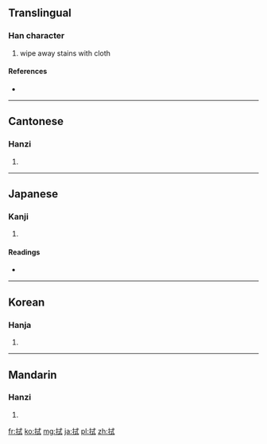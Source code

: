==Translingual==

===Han character===
{{Han char|rn=64|rad=手|as=06|sn=9|four=5304<sub>0</sub>|canj=手戈心一 (QIPM)}}

# wipe away stains with cloth

====References====
* {{Han ref|kx=0427.200|dkj=11989|dj=0776.170|hdz=31865.030|uh=62ED|ud=25325|bh=ABF8|bd=44024}}

----

==Cantonese==

===Hanzi===
{{yue-hanzi|jyut=|y=sik1}}

# {{defn|Cantonese|sort=手06}}

----

==Japanese==

===Kanji===
{{ja-kanji|grade=|rs=手06}}

# {{defn|Japanese|sort=手06}}

====Readings====
* {{ja-readings|on=[[しき]] (shiki), [[しょく]] (shoku)|kun=[[ぬぐう]] (nuguu), [[ふく]] (fuku)}}

----

==Korean==

===Hanja===
{{ko-hanja|hangeul=식|eumhun=|rv=sik|mr=sik|y=sik}}

# {{defn|Korean|sort=手06}}

----

==Mandarin==

===Hanzi===
{{cmn-hanzi|pin=[[jiá]] ([[jia2]]), [[shì]] ([[shi4]])|wg=chia<sup>2</sup>, shih<sup>4</sup>}}

# {{defn|Mandarin|sort=手06}}

[[fr:拭]]
[[ko:拭]]
[[mg:拭]]
[[ja:拭]]
[[pl:拭]]
[[zh:拭]]